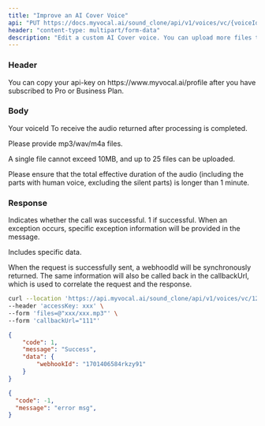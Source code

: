 ```yaml
---
title: "Improve an AI Cover Voice"
api: "PUT https://docs.myvocal.ai/sound_clone/api/v1/voices/vc/{voiceId}"
header: "content-type: multipart/form-data"
description: "Edit a custom AI Cover voice. You can upload more files to improve a custom voice(❗❗❗File-related interfaces are not supported, please use interface tools for requests.)"
---
```


### Header
<ParamField header="accessKey"   type="string" required>
  You can copy your api-key on https://www.myvocal.ai/profile after you have subscribed to Pro or Business Plan.
</ParamField>

### Body
<ParamField path="id" type="string" required>
  Your voiceId
</ParamField>
<ParamField body="callbackUrl" type="string" required>
   To receive the audio returned after processing is completed.
</ParamField>
<ParamField body="files" type="Files" required>
  <p>Please provide mp3/wav/m4a files.</p>
  <p>A single file cannot exceed 10MB, and up to 25 files can be uploaded.</p>
  <p>Please ensure that the total effective duration of the audio (including the parts with human voice, excluding the silent parts) is longer than 1 minute.</p>
</ParamField>


### Response

<ResponseField name="code" type="number">
  Indicates whether the call was successful. 1 if successful.
</ResponseField>

<ResponseField name="message" type="string">
  When an exception occurs, specific exception information will be provided in the message.
</ResponseField>

<ResponseField name="data" type="object">

Includes specific data.

<Expandable title="Toggle object">

<ResponseField name="webhookId" type="string">
   When the request is successfully sent, a webhoodId will be synchronously returned. The same information will also be called back in the callbackUrl, which is used to correlate the request and the response.
</ResponseField>

</Expandable>

</ResponseField>

<RequestExample>

```bash Example Request
curl --location 'https://api.myvocal.ai/sound_clone/api/v1/voices/vc/123' \
--header 'accessKey: xxx' \
--form 'files=@"xxx/xxx.mp3"' \
--form 'callbackUrl="111"'
```
</RequestExample>

<ResponseExample>

```json  200（success）
{
    "code": 1,
    "message": "Success",
    "data": {
        "webhookId": "1701406584rkzy91"
    }
}
```
```json  200（fail）
{
  "code": -1,
  "message": "error msg",
}
```

</ResponseExample>
